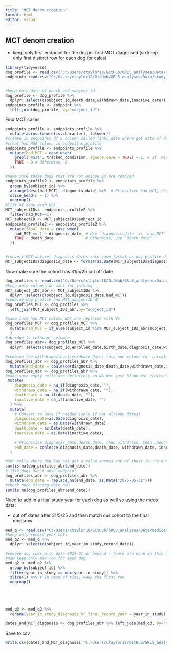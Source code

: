 ```yaml
---
title: "MCT denom creation"
format: html
editor: visual
---
```


## MCT denom creation

-   keep only first endpoint for the dog ie. first MCT diagnosed (so keep only first distinct row for each dog for calcs)

```r
library(tidyverse)
dog_profile <- read.csv("C:/Users/ctaylor18/GitHub/GRLS_analyses/Data/dog_profile_for_MCT.csv")
endpoint<-read.csv("C:/Users/ctaylor18/GitHub/GRLS_analyses/Data/study_endpoints_MCT.csv")


#keep only date of death and subject id
dog_profile <- dog_profile %>%
  dplyr::select(c(subject_id,death_date,withdrawn_date,inactive_date))
endpoints_profile <- endpoint %>%
  left_join(dog_profile, by="subject_id")
```

Find MCT cases

```r
endpoints_profile <- endpoints_profile %>%
  mutate(across(where(is.character), tolower))
#create in endpoints df a column called final_date where get date of death from dog_profile for dogs that did not die with HSA
#creat had HSA column in endpoitns_profile
endpoints_profile <- endpoints_profile %>%
  mutate(had_MCT = case_when(
    grepl('mast', tracked_condition, ignore.case = TRUE) ~ 1, # If 'mast' is found (case insensitive)
    TRUE ~ 0 # Otherwise, 0
  ))

#make sure those dogs that are not unique ID are removed
endpoints_profile2 <- endpoints_profile %>%
  group_by(subject_id) %>%
  arrange(desc(had_MCT), diagnosis_date) %>%  # Prioritize had_MCT, then earliest date
  slice_head(n = 1) %>%
  ungroup()
#list of dogs with HSA
MCT_subjectIDs<- endpoints_profile2 %>%
  filter(had_MCT==1)
MCT_subjectID <- MCT_subjectIDs$subject_id
endpoints_profile2 <- endpoints_profile2 %>%
  mutate(final_date = case_when(
    had_MCT == 1 ~ diagnosis_date, # Use `diagnosis_date` if `had_MCT` is 1
    TRUE ~ death_date              # Otherwise, use `death_date`
  ))


#convert MCT dataset diagnosis dates into same format as dog profile df ie YYYY-MM-DD from M/D/YYYY
MCT_subjectIDs$diagnosis_date <- format(as.Date(MCT_subjectIDs$diagnosis_date, format = "%m/%d/%Y"), "%Y-%m-%d")

```

Now make sure the cohort has 31/5/25 cut off date

```r
dog_profiles <- read.csv("C:/Users/ctaylor18/GitHub/GRLS_analyses/Data/dog_profile.csv")
#keep only columns we want for joining
MCT_subject_IDs_abr <- MCT_subjectIDs %>%
  dplyr::select(c(subject_id,diagnosis_date,had_MCT))
#combine dog profile and MCT_subjectID df
dog_profiles_MCT <- dog_profiles %>%
  left_join(MCT_subject_IDs_abr,by="subject_id")

#make sure had MCT column NAs are replaced with 0s
dog_profiles_MCT <- dog_profiles_MCT %>%
  mutate(had_MCT = if_else(subject_id %in% MCT_subject_IDs_abr$subject_id, 1, 0)
  )
#abridge to relevant columns
dog_profiles_abr<- dog_profiles_MCT %>%
  dplyr::select(c(subject_id,enrolled_date,birth_date,diagnosis_date,withdrawn_date,inactive_date,death_date,had_MCT))
                
#combine the withdrawn/inactive/death dates into one column for calculations
dog_profiles_abr <- dog_profiles_abr %>%
  mutate(end_date = coalesce(diagnosis_date,death_date,withdrawn_date,inactive_date))
dog_profiles_abr <- dog_profiles_abr %>%
#make sure empty cells are definitely an NA not just blank for coalesce to work
 mutate(
    diagnosis_date = na_if(diagnosis_date,""),
    withdrawn_date = na_if(withdrawn_date, ""),
    death_date = na_if(death_date, ""),
    inactive_date = na_if(inactive_date, "")
  ) %>%
  mutate(
    # Convert to Date if needed (only if not already dates)
    diagnosis_date=as.Date(diagnosis_date),
    withdrawn_date = as.Date(withdrawn_date),
    death_date = as.Date(death_date),
    inactive_date = as.Date(inactive_date),
    
    # Prioritise diagnosis_date,death_date, then withdrawn, then unenrolled
    end_date = coalesce(diagnosis_date,death_date, withdrawn_date, inactive_date)
  )

#for cells where dog has not got a value across any of these ie. no endpoint date - replace with 31/5/25
sum(is.na(dog_profiles_abr$end_date)) 
#~1112 dogs don't ahve endpoint
dog_profiles_abr <- dog_profiles_abr %>%
  mutate(end_date = replace_na(end_date, as.Date("2025-05-31")))
#check none missing date now 
sum(is.na(dog_profiles_abr$end_date)) 

```

Need to add in a final study year for each dog as well so using the meds data:

-   cut off dates after 31/5/25 and then match our cohort to the final medsrow

```r
med_q <- read.csv("C:/Users/ctaylor18/GitHub/GRLS_analyses/Data/medications.csv")
#keep only record year cols
med_q2 <- med_q %>%
  dplyr::select(c(subject_id,year_in_study,record_date))

#remove any rows with date 2025-01 or beyond - there are none in this df - goes up to end Nov but remember for future datasets eg MCT work 
#now keep only max row for each dog
med_q2 <- med_q2 %>%
  group_by(subject_id) %>%
  filter(year_in_study == max(year_in_study)) %>%
  slice(1) %>% # In case of ties, keep the first row
  ungroup() 





med_q3 <- med_q2 %>%
  rename(year_in_study_diagnosis_or_final_record_year = year_in_study)

dates_and_MCT_diagnosis <- dog_profiles_abr %>% left_join(med_q3, by="subject_id")
```

Save to csv

```r
write.csv(dates_and_MCT_diagnosis,"C:/Users/ctaylor18/GitHub/GRLS_analyses/Output/MCT_cohort_250531.csv")
```
